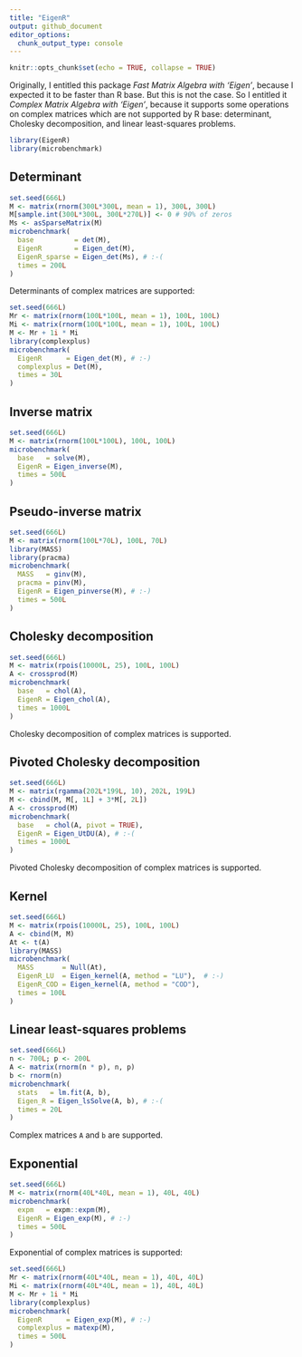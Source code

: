 ---
title: "EigenR"
output: github_document
editor_options: 
  chunk_output_type: console
---

```{r setup, include=FALSE}
knitr::opts_chunk$set(echo = TRUE, collapse = TRUE)
```

Originally, I entitled this package *Fast Matrix Algebra with 'Eigen'*, because 
I expected it to be faster than R base. But this is not the case. So I entitled 
it *Complex Matrix Algebra with 'Eigen'*, because it supports some operations 
on complex matrices which are not supported by R base: determinant, Cholesky 
decomposition, and linear least-squares problems.

```{r packages}
library(EigenR)
library(microbenchmark)
```

## Determinant

```{r det_benchmark}
set.seed(666L)
M <- matrix(rnorm(300L*300L, mean = 1), 300L, 300L)
M[sample.int(300L*300L, 300L*270L)] <- 0 # 90% of zeros
Ms <- asSparseMatrix(M)
microbenchmark(
  base          = det(M),
  EigenR        = Eigen_det(M),
  EigenR_sparse = Eigen_det(Ms), # :-(
  times = 200L
)
```

Determinants of complex matrices are supported:

```{r det_cplx_benchmark}
set.seed(666L)
Mr <- matrix(rnorm(100L*100L, mean = 1), 100L, 100L)
Mi <- matrix(rnorm(100L*100L, mean = 1), 100L, 100L)
M <- Mr + 1i * Mi
library(complexplus)
microbenchmark(
  EigenR      = Eigen_det(M), # :-)
  complexplus = Det(M), 
  times = 30L
)
```

## Inverse matrix

```{r inverse_benchmark}
set.seed(666L)
M <- matrix(rnorm(100L*100L), 100L, 100L)
microbenchmark(
  base   = solve(M),
  EigenR = Eigen_inverse(M), 
  times = 500L
)
```

## Pseudo-inverse matrix

```{r pseudoinverse_benchmark}
set.seed(666L)
M <- matrix(rnorm(100L*70L), 100L, 70L)
library(MASS)
library(pracma)
microbenchmark(
  MASS   = ginv(M),
  pracma = pinv(M),
  EigenR = Eigen_pinverse(M), # :-)
  times = 500L
)
```

## Cholesky decomposition

```{r chol_benchmark}
set.seed(666L)
M <- matrix(rpois(10000L, 25), 100L, 100L)
A <- crossprod(M)
microbenchmark(
  base   = chol(A),
  EigenR = Eigen_chol(A), 
  times = 1000L
)
```

Cholesky decomposition of complex matrices is supported.

## Pivoted Cholesky decomposition

```{r UtDU_benchmark, warning=FALSE}
set.seed(666L)
M <- matrix(rgamma(202L*199L, 10), 202L, 199L)
M <- cbind(M, M[, 1L] + 3*M[, 2L])
A <- crossprod(M)
microbenchmark(
  base   = chol(A, pivot = TRUE),
  EigenR = Eigen_UtDU(A), # :-(
  times = 1000L
)
```

Pivoted Cholesky decomposition of complex matrices is supported.

## Kernel

```{r kernel_benchmark}
set.seed(666L)
M <- matrix(rpois(10000L, 25), 100L, 100L)
A <- cbind(M, M)
At <- t(A)
library(MASS)
microbenchmark(
  MASS       = Null(At),
  EigenR_LU  = Eigen_kernel(A, method = "LU"),  # :-)
  EigenR_COD = Eigen_kernel(A, method = "COD"), 
  times = 100L
)
```

## Linear least-squares problems

```{r lsSolve_benchmark}
set.seed(666L)
n <- 700L; p <- 200L
A <- matrix(rnorm(n * p), n, p)
b <- rnorm(n)
microbenchmark(
  stats   = lm.fit(A, b),
  Eigen_R = Eigen_lsSolve(A, b), # :-(
  times = 20L
)
```

Complex matrices `A` and `b` are supported.

## Exponential

```{r exp_benchmark}
set.seed(666L)
M <- matrix(rnorm(40L*40L, mean = 1), 40L, 40L)
microbenchmark(
  expm   = expm::expm(M),
  EigenR = Eigen_exp(M), # :-)
  times = 500L
)
```

Exponential of complex matrices is supported:

```{r exp_cplx_benchmark}
set.seed(666L)
Mr <- matrix(rnorm(40L*40L, mean = 1), 40L, 40L)
Mi <- matrix(rnorm(40L*40L, mean = 1), 40L, 40L)
M <- Mr + 1i * Mi
library(complexplus)
microbenchmark(
  EigenR      = Eigen_exp(M), # :-)
  complexplus = matexp(M), 
  times = 500L
)
```

